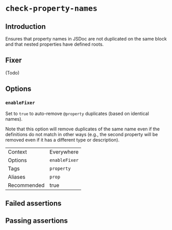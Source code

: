 # `check-property-names`

## Introduction

Ensures that property names in JSDoc are not duplicated on the same block
and that nested properties have defined roots.

## Fixer

(Todo)

## Options

### `enableFixer`

Set to `true` to auto-remove `@property` duplicates (based on
identical names).

Note that this option will remove duplicates of the same name even if
the definitions do not match in other ways (e.g., the second property will
be removed even if it has a different type or description).

|||
|---|---|
|Context|Everywhere|
|Options|`enableFixer`|
|Tags|`property`|
|Aliases|`prop`|
|Recommended|true|


## Failed assertions

<Assertions rule="checkPropertyNames" />

## Passing assertions

<Assertions rule="checkPropertyNames" passing />
